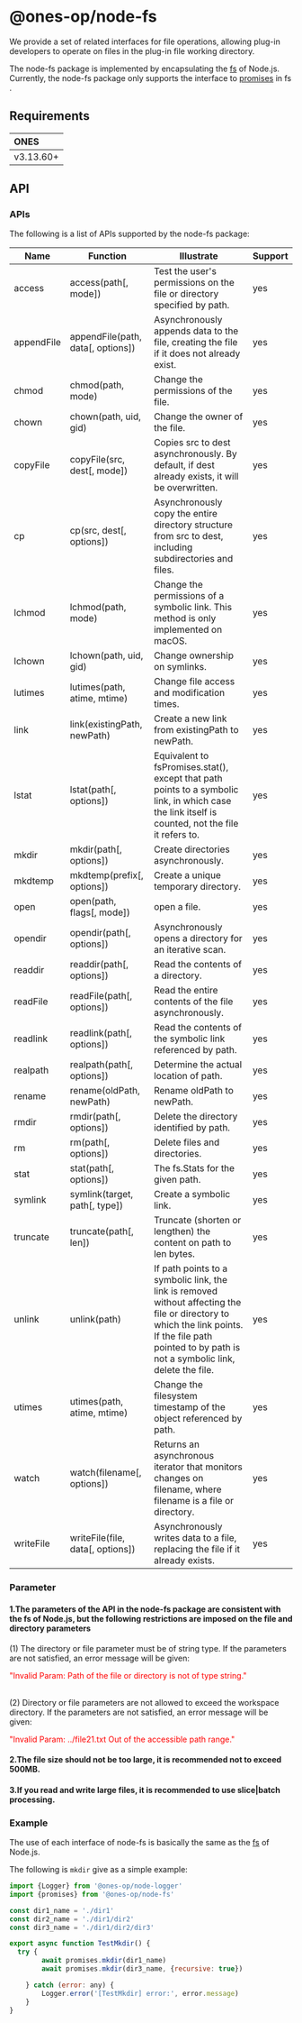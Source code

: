 # @ones-op/node-fs

We provide a set of related interfaces for file operations, allowing plug-in developers to operate on files in the plug-in file working directory.

The node-fs package is implemented by encapsulating the [fs](https://nodejs.cn/dist/latest-v16.x/docs/api/fs.html)  of Node.js. Currently, the node-fs package only supports the interface to [promises](https://nodejs.cn/dist/latest-v16.x/docs/api/fs.html#promise-api) in fs .


## Requirements

| **ONES** |
| :------- |
| v3.13.60+  |

## API

### APIs
The following is a list of APIs supported by the node-fs package:


| Name             | Function          |     Illustrate          |   Support  |
| --------------------------- | -------------------- | ----------------------- | ----- |
|access         |access(path[, mode])               | Test the user's permissions on the file or directory specified by path.       | yes       |
|appendFile     |appendFile(path, data[, options])  | Asynchronously appends data to the file, creating the file if it does not already exist.      | yes       |
|chmod          |chmod(path, mode)                  | Change the permissions of the file.       | yes       |
|chown          |chown(path, uid, gid)              | Change the owner of the file.       | yes       |
|copyFile       |copyFile(src, dest[, mode])        | Copies src to dest asynchronously. By default, if dest already exists, it will be overwritten.       | yes       |
|cp             |cp(src, dest[, options])           | Asynchronously copy the entire directory structure from src to dest, including subdirectories and files.       | yes       |
|lchmod         |lchmod(path, mode)                 | Change the permissions of a symbolic link. This method is only implemented on macOS.       | yes       |
|lchown         |lchown(path, uid, gid)             | Change ownership on symlinks.      | yes       |
|lutimes        |lutimes(path, atime, mtime)        | Change file access and modification times.      | yes       |
|link           |link(existingPath, newPath)        | Create a new link from existingPath to newPath.       | yes       |
|lstat          |lstat(path[, options])             | Equivalent to fsPromises.stat(), except that path points to a symbolic link, in which case the link itself is counted, not the file it refers to.       | yes       |
|mkdir          |mkdir(path[, options])             | Create directories asynchronously.       | yes       |
|mkdtemp        |mkdtemp(prefix[, options])         | Create a unique temporary directory.        | yes       |
|open           |open(path, flags[, mode])          | open a file.        | yes       |
|opendir        |opendir(path[, options])           | Asynchronously opens a directory for an iterative scan.       | yes       |
|readdir        |readdir(path[, options])           | Read the contents of a directory.       | yes       |
|readFile       |readFile(path[, options])          | Read the entire contents of the file asynchronously.       | yes       |
|readlink       |readlink(path[, options])          | Read the contents of the symbolic link referenced by path.       | yes       |
|realpath       |realpath(path[, options])          | Determine the actual location of path.       | yes       |
|rename         |rename(oldPath, newPath)           | Rename oldPath to newPath.       | yes       |
|rmdir          |rmdir(path[, options])             | Delete the directory identified by path.       | yes       |
|rm             |rm(path[, options])                | Delete files and directories.       | yes       |
|stat           |stat(path[, options])              | The fs.Stats for the given path.       | yes       |
|symlink        |symlink(target, path[, type])      | Create a symbolic link.       | yes       |
|truncate       |truncate(path[, len])              | Truncate (shorten or lengthen) the content on path to len bytes.       | yes       |
|unlink         |unlink(path)                       | If path points to a symbolic link, the link is removed without affecting the file or directory to which the link points. If the file path pointed to by path is not a symbolic link, delete the file.      | yes       |
|utimes         |utimes(path, atime, mtime)         | Change the filesystem timestamp of the object referenced by path.       | yes       |
|watch          |watch(filename[, options])         | Returns an asynchronous iterator that monitors changes on filename, where filename is a file or directory.       | yes       |
|writeFile      |writeFile(file, data[, options])   | Asynchronously writes data to a file, replacing the file if it already exists.       | yes       |


### Parameter

#### 1.The parameters of the API in the node-fs package are consistent with the fs of Node.js, but the following restrictions are imposed on the file and directory parameters

(1) The directory or file parameter must be of string type. If the parameters are not satisfied, an error message will be given:

<font color= "#FF0000"> "Invalid Param: Path of the file or directory is not of type string." </font> <br /><br />

(2) Directory or file parameters are not allowed to exceed the workspace directory. If the parameters are not satisfied, an error message will be given:

<font color= "#FF0000">  "Invalid Param: ../file21.txt Out of the accessible path range." </font> <br />

#### 2.The file size should not be too large, it is recommended not to exceed 500MB.

#### 3.If you read and write large files, it is recommended to use slice|batch processing.


### Example
The use of each interface of node-fs is basically the same as the [fs](https://nodejs.cn/dist/latest-v16.x/docs/api/fs.html) of Node.js.

The following is `mkdir` give as a simple example:

```javascript
import {Logger} from '@ones-op/node-logger'
import {promises} from '@ones-op/node-fs'

const dir1_name = './dir1'
const dir2_name = './dir1/dir2'
const dir3_name = './dir1/dir2/dir3'

export async function TestMkdir() {
  try {
        await promises.mkdir(dir1_name)
        await promises.mkdir(dir3_name, {recursive: true})

    } catch (error: any) {
        Logger.error('[TestMkdir] error:', error.message)
    }
}
```
